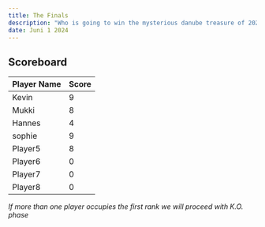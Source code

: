 ```yaml
---
title: The Finals
description: "Who is going to win the mysterious danube treasure of 2024? Stay until 00:00 to find out."
date: Juni 1 2024
---
```



## Scoreboard

| **Player Name** | **Score**                                                               |
| ------ | ------------------------------------------------------------------------- |
| Kevin   | 9|
| Mukki  | 8 |
| Hannes  | 4 |
| sophie  | 9 |
| Player5   | 8 |
| Player6   | 0 |
| Player7   | 0 |
| Player8   | 0 |



*If more than one player occupies the first rank we will proceed with K.O. phase*

